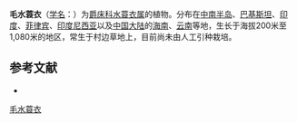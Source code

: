 {{Speciesbox
| name = 毛水蓑衣
| status = 
| status_system = 
| image =
| genus = Hygrophila
| species = phlomiodes
| authority = Nees
}}

'''毛水蓑衣'''（[[学名|学名]]：{{lang|la|''Hygrophila phlomiodes''}}）为[[爵床科|爵床科]][[水蓑衣属|水蓑衣属]]的植物。分布在[[中南半岛|中南半岛]]、[[巴基斯坦|巴基斯坦]]、[[印度|印度]]、[[菲律宾|菲律宾]]、[[印度尼西亚|印度尼西亚]]以及[[中国大陆|中国大陆]]的[[海南|海南]]、[[云南|云南]]等地，生长于海拔200米至1,080米的地区，常生于村边草地上，目前尚未由人工引种栽培。

== 参考文献 ==
<div class="references-small">
* {{cite web| url =http://www.bioinfo.cn/db05/KmzwSpecies.php?action=view&id=196| title =毛水蓑衣| work =《中国高等植物数据库全库》| publisher =中国科学院微生物研究所| author =昆明植物研究所| accessdate =2009-02-21| deadurl =yes| archiveurl =https://web.archive.org/web/20160305104444/http://www.bioinfo.cn/db05/KmzwSpecies.php?action=view&id=196| archivedate =2016-03-05}}
</div>

[[Category:水蓑衣属|毛水蓑衣]]


{{植物小作品}}